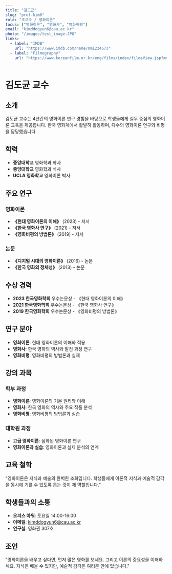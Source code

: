 ```yaml
---
title: "김도균"
slug: "prof-kim6"
role: "조교수 / 영화이론"
focus: ["영화이론", "영화사", "영화비평"]
email: "kimddogyun6@cau.ac.kr"
photo: "/images/test_image.JPG"
links:
  - label: "IMDB"
    url: "https://www.imdb.com/name/nm1234573"
  - label: "Filmography"
    url: "https://www.koreanfilm.or.kr/eng/films/index/filmsView.jsp?movieCd=20200007"
---
```


# 김도균 교수

## 소개

김도균 교수는 4년간의 영화이론 연구 경험을 바탕으로 학생들에게 실무 중심의 영화이론 교육을 제공합니다. 한국 영화계에서 활발히 활동하며, 다수의 영화이론 연구와 비평을 담당했습니다.

## 학력

- **중앙대학교** 영화학과 학사
- **중앙대학교** 영화학과 석사
- **UCLA 영화학교** 영화이론 박사

## 주요 연구

### 영화이론
- **《현대 영화이론의 이해》** (2023) - 저서
- **《한국 영화사 연구》** (2021) - 저서
- **《영화비평의 방법론》** (2019) - 저서

### 논문
- **《디지털 시대의 영화이론》** (2016) - 논문
- **《한국 영화의 정체성》** (2013) - 논문

## 수상 경력

- **2023 한국영화학회** 우수논문상 - 《현대 영화이론의 이해》
- **2021 한국영화학회** 우수논문상 - 《한국 영화사 연구》
- **2019 한국영화학회** 우수논문상 - 《영화비평의 방법론》

## 연구 분야

- **영화이론**: 현대 영화이론의 이해와 적용
- **영화사**: 한국 영화의 역사와 발전 과정 연구
- **영화비평**: 영화비평의 방법론과 실제

## 강의 과목

### 학부 과정
- **영화이론**: 영화이론의 기본 원리와 이해
- **영화사**: 한국 영화의 역사와 주요 작품 분석
- **영화비평**: 영화비평의 방법론과 실습

### 대학원 과정
- **고급 영화이론**: 심화된 영화이론 연구
- **영화이론과 실습**: 영화이론과 실제 분석의 연계

## 교육 철학

"영화이론은 지식과 예술의 완벽한 조화입니다. 학생들에게 이론적 지식과 예술적 감각을 동시에 기를 수 있도록 돕는 것이 제 역할입니다."

## 학생들과의 소통

- **오피스 아워**: 토요일 14:00-16:00
- **이메일**: kimddogyun6@cau.ac.kr
- **연구실**: 영화관 307호

## 조언

"영화이론을 배우고 싶다면, 먼저 많은 영화를 보세요. 그리고 이론의 중요성을 이해하세요. 지식은 배울 수 있지만, 예술적 감각은 여러분 안에 있습니다." 